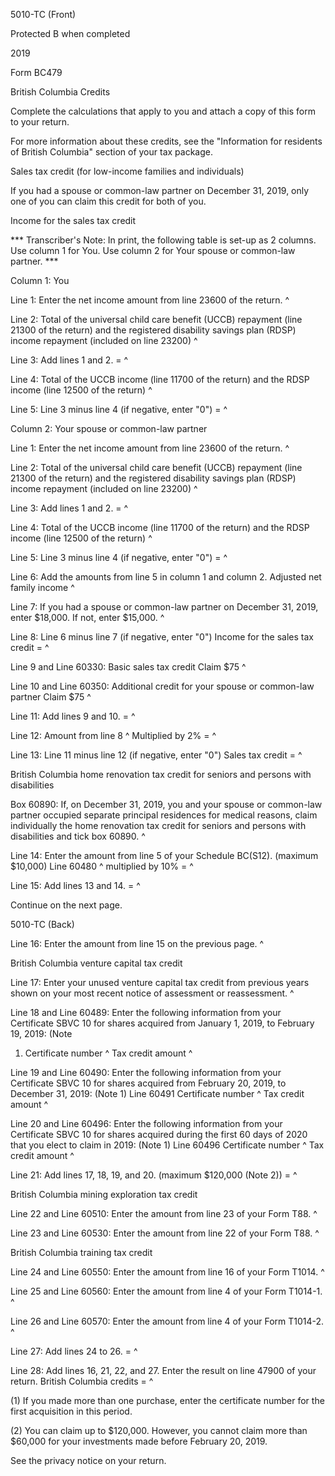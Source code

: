 ﻿5010-TC (Front) 
 
Protected B when completed 
 
2019 
 
Form BC479 
 
British Columbia Credits 
 
Complete the calculations that apply to you and attach a copy of this form to 
your return. 
 
For more information about these credits, see the "Information for residents 
of British Columbia" section of your tax package. 
 
Sales tax credit (for low-income families and individuals) 
 
If you had a spouse or common-law partner on December 31, 2019, only one of 
you can claim this credit for both of you. 
 
Income for the sales tax credit 
 
*** Transcriber's Note: In print, the following table is set-up as 2 columns. 
Use column 1 for You. Use column 2 for Your spouse or common-law partner. *** 
 
Column 1: You 
 
Line 1: Enter the net income amount from line 23600 of the return. ^
 
Line 2: Total of the universal child care benefit (UCCB) repayment (line 
21300 of the return) and the registered disability savings plan (RDSP) income 
repayment (included on line 23200) ^
 
Line 3: Add lines 1 and 2. = ^
 
Line 4: Total of the UCCB income (line 11700 of the return) and the RDSP 
income (line 12500 of the return) ^
 
Line 5: Line 3 minus line 4 (if negative, enter "0") = ^
 
Column 2: Your spouse or common-law partner 
 
Line 1: Enter the net income amount from line 23600 of the return. ^
 
Line 2: Total of the universal child care benefit (UCCB) repayment (line 
21300 of the return) and the registered disability savings plan (RDSP) income 
repayment (included on line 23200) ^
 
Line 3: Add lines 1 and 2. = ^
 
Line 4: Total of the UCCB income (line 11700 of the return) and the RDSP 
income (line 12500 of the return) ^
 
Line 5: Line 3 minus line 4 (if negative, enter "0") = ^
 
Line 6: Add the amounts from line 5 in column 1 and column 2. Adjusted net 
family income ^
 
Line 7: If you had a spouse or common-law partner on December 31, 2019, enter 
$18,000. If not, enter $15,000. ^
 
Line 8: Line 6 minus line 7 (if negative, enter "0") Income for the sales tax 
credit = ^
 
Line 9 and Line 60330: Basic sales tax credit Claim $75 ^
 
Line 10 and Line 60350: Additional credit for your spouse or common-law 
partner Claim $75 ^
 
Line 11: Add lines 9 and 10. = ^
 
Line 12: Amount from line 8 ^
Multiplied by 2% = ^
 
Line 13: Line 11 minus line 12 (if negative, enter "0") Sales tax credit = ^
 
British Columbia home renovation tax credit for seniors and persons with 
disabilities 
 
Box 60890: If, on December 31, 2019, you and your spouse or common-law 
partner occupied separate principal residences for medical reasons, claim 
individually the home renovation tax credit for seniors and persons with 
disabilities and tick box 60890. ^
 
Line 14: Enter the amount from line 5 of 
your Schedule BC(S12). (maximum $10,000) Line 60480 ^
multiplied by 10% = ^
 
Line 15: Add lines 13 and 14. = ^
 
Continue on the next page. 
 
 
5010-TC (Back) 
 
Line 16: Enter the amount from line 15 on the previous page. ^
 
British Columbia venture capital tax credit 
 
Line 17: Enter your unused venture capital tax credit from previous years 
shown on your most recent notice of assessment or reassessment. ^
 
Line 18 and Line 60489: Enter the following information from your Certificate 
SBVC 10 for shares acquired from January 1, 2019, to February 19, 2019: (Note 
1) Certificate number ^
Tax credit amount ^
 
Line 19 and Line 60490: Enter the following information from your Certificate 
SBVC 10 for shares acquired from February 20, 2019, to December 31, 2019: 
(Note 1) Line 60491 Certificate number ^
Tax credit amount ^
 
Line 20 and Line 60496: Enter the following information from your Certificate 
SBVC 10 for shares acquired during the first 60 days of 2020 that you elect 
to claim in 2019: (Note 1) Line 60496 Certificate number ^
Tax credit amount ^
 
Line 21: Add lines 17, 18, 19, and 20. (maximum $120,000 (Note 2)) = ^
 
British Columbia mining exploration tax credit 
 
Line 22 and Line 60510: Enter the amount from line 23 of your Form T88. ^
 
Line 23 and Line 60530: Enter the amount from line 22 of your Form T88. ^
 
British Columbia training tax credit 
 
Line 24 and Line 60550: Enter the amount from line 16 of your Form T1014. ^
 
Line 25 and Line 60560: Enter the amount from line 4 of your Form T1014-1. ^
 
Line 26 and Line 60570: Enter the amount from line 4 of your Form T1014-2. ^
 
Line 27: Add lines 24 to 26. = ^
 
Line 28: Add lines 16, 21, 22, and 27. Enter the result on line 47900 of your 
return. British Columbia credits = ^
 
(1) If you made more than one purchase, enter the certificate number for the 
first acquisition in this period. 
 
(2) You can claim up to $120,000. However, you cannot claim more than $60,000 
for your investments made before February 20, 2019. 
 
See the privacy notice on your return.
